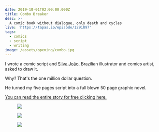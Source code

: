 ```yaml
---
date: 2019-10-01T02:00:00.000Z
title: Combo Breaker
desc: >-
  A comic book without dialogue, only death and cycles
live: 'https://tapas.io/episode/1291897'
tags:
  - comics
  - script
  - writing
image: /assets/opening/combo.jpg
---
```


I wrote a comic script and [Silva João](https://www.facebook.com/silvazuao/), Brazilian illustrator and comics artist, asked to draw it.

Why? That's the one million dollar question.

He turned my five pages script into a full blown 50 page graphic novel.

[You can read the entire story for free clicking here.](https://tapas.io/episode/1291897)

<figure class="mosaic full">

![](/combo-1.jpg)

![](/combo-2.jpg)

![](/combo-3.jpg)

</figure>
